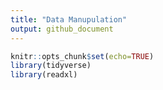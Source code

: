 ```yaml
---
title: "Data Manupulation"
output: github_document 
---
```


```r
knitr::opts_chunk$set(echo=TRUE)
library(tidyverse)
library(readxl)

``` 
